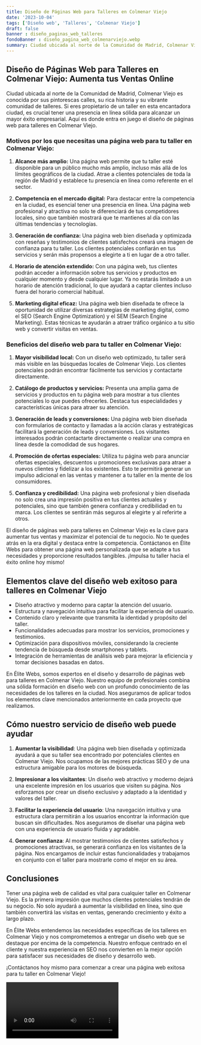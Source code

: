 ```yaml
---
title: Diseño de Páginas Web para Talleres en Colmenar Viejo
date: '2023-10-04'
tags: ['Diseño web', 'Talleres', 'Colmenar Viejo']
draft: false
banner : diseño_paginas_web_talleres
fondoBanner : diseño_pagina_web_colmenarviejo.webp
summary: Ciudad ubicada al norte de la Comunidad de Madrid, Colmenar Viejo es conocida por sus pintorescas calles, su rica historia y su vibrante comunidad de talleres. Si eres propietario de un taller en esta encantadora ciudad, es crucial tener una presencia en línea sólida para alcanzar un mayor éxito empresarial. Aquí es donde entra en juego el diseño de páginas web para talleres en Colmenar Viejo. 
---
```


## **Diseño de Páginas Web para Talleres en Colmenar Viejo: Aumenta tus Ventas Online**

Ciudad ubicada al norte de la Comunidad de Madrid, Colmenar Viejo es conocida por sus pintorescas calles, su rica historia y su vibrante comunidad de talleres. Si eres propietario de un taller en esta encantadora ciudad, es crucial tener una presencia en línea sólida para alcanzar un mayor éxito empresarial. Aquí es donde entra en juego el diseño de páginas web para talleres en Colmenar Viejo. 

### Motivos por los que necesitas una página web para tu taller en Colmenar Viejo:

1. **Alcance más amplio:** Una página web permite que tu taller esté disponible para un público mucho más amplio, incluso más allá de los límites geográficos de la ciudad. Atrae a clientes potenciales de toda la región de Madrid y establece tu presencia en línea como referente en el sector.

2. **Competencia en el mercado digital:** Para destacar entre la competencia en la ciudad, es esencial tener una presencia en línea. Una página web profesional y atractiva no solo te diferenciará de tus competidores locales, sino que también mostrará que te mantienes al día con las últimas tendencias y tecnologías.

3. **Generación de confianza:** Una página web bien diseñada y optimizada con reseñas y testimonios de clientes satisfechos creará una imagen de confianza para tu taller. Los clientes potenciales confiarán en tus servicios y serán más propensos a elegirte a ti en lugar de a otro taller.

4. **Horario de atención extendido:** Con una página web, tus clientes podrán acceder a información sobre tus servicios y productos en cualquier momento y desde cualquier lugar. Ya no estarás limitado a un horario de atención tradicional, lo que ayudará a captar clientes incluso fuera del horario comercial habitual.

5. **Marketing digital eficaz:** Una página web bien diseñada te ofrece la oportunidad de utilizar diversas estrategias de marketing digital, como el SEO (Search Engine Optimization) y el SEM (Search Engine Marketing). Estas técnicas te ayudarán a atraer tráfico orgánico a tu sitio web y convertir visitas en ventas.

### Beneficios del diseño web para tu taller en Colmenar Viejo:

1. **Mayor visibilidad local:** Con un diseño web optimizado, tu taller será más visible en las búsquedas locales de Colmenar Viejo. Los clientes potenciales podrán encontrar fácilmente tus servicios y contactarte directamente.

2. **Catálogo de productos y servicios:** Presenta una amplia gama de servicios y productos en tu página web para mostrar a tus clientes potenciales lo que puedes ofrecerles. Destaca tus especialidades y características únicas para atraer su atención.

3. **Generación de leads y conversiones:** Una página web bien diseñada con formularios de contacto y llamadas a la acción claras y estratégicas facilitará la generación de leads y conversiones. Los visitantes interesados ​​podrán contactarte directamente o realizar una compra en línea desde la comodidad de sus hogares.

4. **Promoción de ofertas especiales:** Utiliza tu página web para anunciar ofertas especiales, descuentos u promociones exclusivas para atraer a nuevos clientes y fidelizar a los existentes. Esto te permitirá generar un impulso adicional en las ventas y mantener a tu taller en la mente de los consumidores.

5. **Confianza y credibilidad:** Una página web profesional y bien diseñada no solo crea una impresión positiva en tus clientes actuales y potenciales, sino que también genera confianza y credibilidad en tu marca. Los clientes se sentirán más seguros al elegirte y al referirte a otros.

El diseño de páginas web para talleres en Colmenar Viejo es la clave para aumentar tus ventas y maximizar el potencial de tu negocio. No te quedes atrás en la era digital y destaca entre la competencia. Contáctanos en Élite Webs para obtener una página web personalizada que se adapte a tus necesidades y proporcione resultados tangibles. ¡Impulsa tu taller hacia el éxito online hoy mismo!

<GifSeo />

<Cta />

## Elementos clave del diseño web exitoso para talleres en Colmenar Viejo

- Diseño atractivo y moderno para captar la atención del usuario.
- Estructura y navegación intuitiva para facilitar la experiencia del usuario.
- Contenido claro y relevante que transmita la identidad y propósito del taller.
- Funcionalidades adecuadas para mostrar los servicios, promociones y testimonios.
- Optimización para dispositivos móviles, considerando la creciente tendencia de búsqueda desde smartphones y tablets.
- Integración de herramientas de análisis web para mejorar la eficiencia y tomar decisiones basadas en datos.

En Élite Webs, somos expertos en el diseño y desarrollo de páginas web para talleres en Colmenar Viejo. Nuestro equipo de profesionales combina una sólida formación en diseño web con un profundo conocimiento de las necesidades de los talleres en la ciudad. Nos aseguramos de aplicar todos los elementos clave mencionados anteriormente en cada proyecto que realizamos.

## Cómo nuestro servicio de diseño web puede ayudar

1. **Aumentar la visibilidad**: Una página web bien diseñada y optimizada ayudará a que su taller sea encontrado por potenciales clientes en Colmenar Viejo. Nos ocupamos de las mejores prácticas SEO y de una estructura amigable para los motores de búsqueda.

2. **Impresionar a los visitantes**: Un diseño web atractivo y moderno dejará una excelente impresión en los usuarios que visiten su página. Nos esforzamos por crear un diseño exclusivo y adaptado a la identidad y valores del taller.

3. **Facilitar la experiencia del usuario**: Una navegación intuitiva y una estructura clara permitirán a los usuarios encontrar la información que buscan sin dificultades. Nos aseguramos de diseñar una página web con una experiencia de usuario fluida y agradable.

4. **Generar confianza**: Al mostrar testimonios de clientes satisfechos y promociones atractivas, se generará confianza en los visitantes de la página. Nos encargamos de incluir estas funcionalidades y trabajamos en conjunto con el taller para mostrarle como el mejor en su área.

## Conclusiones

Tener una página web de calidad es vital para cualquier taller en Colmenar Viejo. Es la primera impresión que muchos clientes potenciales tendrán de su negocio. No solo ayudará a aumentar la visibilidad en línea, sino que también convertirá las visitas en ventas, generando crecimiento y éxito a largo plazo.

En Élite Webs entendemos las necesidades específicas de los talleres en Colmenar Viejo y nos comprometemos a entregar un diseño web que se destaque por encima de la competencia. Nuestro enfoque centrado en el cliente y nuestra experiencia en SEO nos convierten en la mejor opción para satisfacer sus necesidades de diseño y desarrollo web.

¡Contáctanos hoy mismo para comenzar a crear una página web exitosa para tu taller en Colmenar Viejo!

<Video />

<CtaBot job='Talleres' city='Colmenar Viejo'/>

<Gmaps query='Colmenar Viejo+españa+maps' />